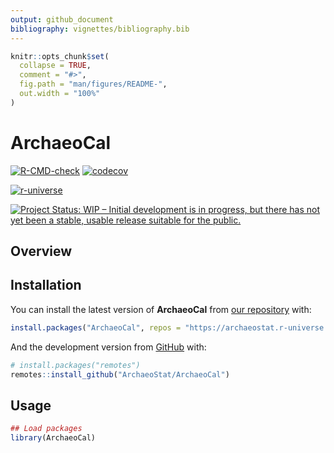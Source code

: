 ```yaml
---
output: github_document
bibliography: vignettes/bibliography.bib
---
```


<!-- README.md is generated from README.Rmd. Please edit that file -->

```r
knitr::opts_chunk$set(
  collapse = TRUE,
  comment = "#>",
  fig.path = "man/figures/README-",
  out.width = "100%"
)
```

# ArchaeoCal

<!-- badges: start -->
[![R-CMD-check](https://github.com/ArchaeoStat/ArchaeoCal/workflows/R-CMD-check/badge.svg)](https://github.com/ArchaeoStat/ArchaeoCal/actions)
[![codecov](https://codecov.io/gh/ArchaeoStat/ArchaeoCal/branch/main/graph/badge.svg?token=fXOWoBzKIw)](https://codecov.io/gh/ArchaeoStat/ArchaeoCal)

[![r-universe](https://archaeostat.r-universe.dev/badges/ArchaeoCal)](https://archaeostat.r-universe.dev){.pkgdown-devel}

[![Project Status: WIP – Initial development is in progress, but there has not yet been a stable, usable release suitable for the public.](https://www.repostatus.org/badges/latest/wip.svg)](https://www.repostatus.org/#wip)
<!-- badges: end -->

## Overview

## Installation

You can install the latest version of **ArchaeoCal** from [our repository](https://ArchaeoStat.r-universe.dev) with:

```r
install.packages("ArchaeoCal", repos = "https://archaeostat.r-universe.dev")
```

And the development version from [GitHub](https://github.com/) with:

```r
# install.packages("remotes")
remotes::install_github("ArchaeoStat/ArchaeoCal")
```

## Usage

```r
## Load packages
library(ArchaeoCal)
```
